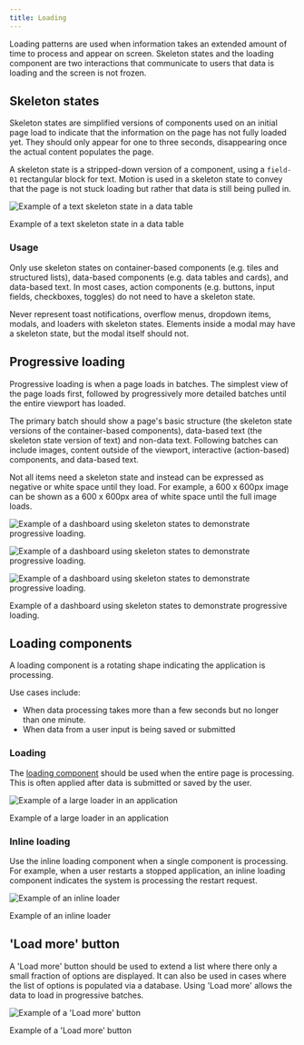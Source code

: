 ```yaml
---
title: Loading
---
```


<PageDescription>

Loading patterns are used when information takes an extended amount of time to process and appear on screen. Skeleton states and the loading component are two interactions that communicate to users that data is loading and the screen is not frozen.

</PageDescription>

## Skeleton states

Skeleton states are simplified versions of components used on an initial page load to indicate that the information on the page has not fully loaded yet. They should only appear for one to three seconds, disappearing once the actual content populates the page.

A skeleton state is a stripped-down version of a component, using a `field-01` rectangular block for text. Motion is used in a skeleton state to convey that the page is not stuck loading but rather that data is still being pulled in.

![Example of a text skeleton state in a data table](images/skeleton.png)

<Caption>Example of a text skeleton state in a data table</Caption>

### Usage

Only use skeleton states on container-based components (e.g. tiles and structured lists), data-based components (e.g. data tables and cards), and data-based text. In most cases, action components (e.g. buttons, input fields, checkboxes, toggles) do not need to have a skeleton state.

Never represent toast notifications, overflow menus, dropdown items, modals, and loaders with skeleton states. Elements inside a modal may have a skeleton state, but the modal itself should not.

## Progressive loading

Progressive loading is when a page loads in batches. The simplest view of the page loads first, followed by progressively more detailed batches until the entire viewport has loaded.

The primary batch should show a page's basic structure (the skeleton state versions of the container-based components), data-based text (the skeleton state version of text) and non-data text. Following batches can include images, content outside of the viewport, interactive (action-based) components, and data-based text.

Not all items need a skeleton state and instead can be expressed as negative or white space until they load. For example, a 600 x 600px image can be shown as a 600 x 600px area of white space until the full image loads.

<Row>
<Column colLg={8}>

![Example of a dashboard using skeleton states to demonstrate progressive loading.](/images/prog-loading-1.png)

</Column>
</Row>

<Row>
<Column colLg={8}>

![Example of a dashboard using skeleton states to demonstrate progressive loading.](/images/prog-loading-2.png)

</Column>
</Row>

<Row>
<Column colLg={8}>

![Example of a dashboard using skeleton states to demonstrate progressive loading.](/images/prog-loading-3.png)

<Caption>
  Example of a dashboard using skeleton states to demonstrate progressive
  loading.
</Caption>

</Column>
</Row>

## Loading components

A loading component is a rotating shape indicating the application is processing.

Use cases include:

- When data processing takes more than a few seconds but no longer than one minute.
- When data from a user input is being saved or submitted

### Loading

The [loading component](/components/loading/usage) should be used when the entire page is processing. This is often applied after data is submitted or saved by the user.

<Row>
<Column colLg={8}>

![Example of a large loader in an application](/images/larger-loader.png)

<Caption>Example of a large loader in an application</Caption>

</Column>
</Row>

### Inline loading

Use the inline loading component when a single component is processing. For example, when a user restarts a stopped application, an inline loading component indicates the system is processing the restart request.

<Row>
<Column colLg={8}>

![Example of an inline loader](/images/inline-loading-animated.gif)

<Caption>Example of an inline loader</Caption>

</Column>
</Row>

## 'Load more' button

A 'Load more' button should be used to extend a list where there only a small fraction of options are displayed. It can also be used in cases where the list of options is populated via a database. Using 'Load more' allows the data to load in progressive batches.

<Row>
<Column colLg={8}>

![Example of a 'Load more' button](/images/load-more.png)

<Caption>Example of a 'Load more' button</Caption>

</Column>
</Row>
